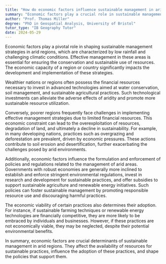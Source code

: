 ```yaml
---
title: "How do economic factors influence sustainable management in arid areas?"
summary: "Economic factors play a crucial role in sustainable management in arid regions, affecting resource allocation, technology adoption, and the execution of policies."
author: "Prof. Thomas Miller"
degree: "PhD in Geospatial Analysis, University of Bristol"
tutor_type: "IB Geography Tutor"
date: 2024-05-29
---
```


Economic factors play a pivotal role in shaping sustainable management strategies in arid regions, which are characterized by low rainfall and challenging climatic conditions. Effective management in these areas is essential for ensuring the conservation and sustainable use of resources. The economic capacity of a region or country significantly impacts the development and implementation of these strategies.

Wealthier nations or regions often possess the financial resources necessary to invest in advanced technologies aimed at water conservation, soil management, and sustainable agricultural practices. Such technological investments can alleviate the adverse effects of aridity and promote more sustainable resource utilization.

Conversely, poorer regions frequently face challenges in implementing effective management strategies due to limited financial resources. This economic constraint can lead to the overexploitation of resources, degradation of land, and ultimately a decline in sustainability. For example, in many developing nations, practices such as overgrazing and deforestation are prevalent, driven by economic pressures. These actions contribute to soil erosion and desertification, further exacerbating the challenges posed by arid environments.

Additionally, economic factors influence the formulation and enforcement of policies and regulations related to the management of arid areas. Governments with robust economies are generally more inclined to establish and enforce stringent environmental regulations, invest in research and development for sustainable practices, and offer subsidies to support sustainable agriculture and renewable energy initiatives. Such policies can foster sustainable management by promoting responsible resource use and discouraging harmful practices.

The economic viability of certain practices also determines their adoption. For instance, if sustainable farming techniques or renewable energy technologies are financially competitive, they are more likely to be embraced by individuals and businesses. However, if these practices are not economically viable, they may be neglected, despite their potential environmental benefits.

In summary, economic factors are crucial determinants of sustainable management in arid regions. They affect the availability of resources for sustainable practices, influence the adoption of these practices, and shape the policies that support them.
    